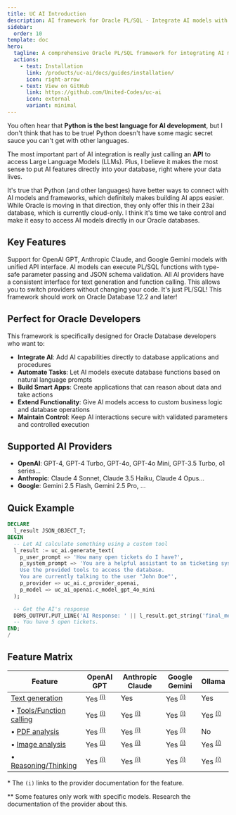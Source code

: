 ```yaml
---
title: UC AI Introduction
description: AI framework for Oracle PL/SQL - Integrate AI models with function calling capabilities
sidebar:
  order: 10
template: doc
hero:
  tagline: A comprehensive Oracle PL/SQL framework for integrating AI models (OpenAI GPT, Anthropic Claude, Google Gemini, Ollama) with function calling capabilities directly in your database.
  actions:
    - text: Installation
      link: /products/uc-ai/docs/guides/installation/
      icon: right-arrow
    - text: View on GitHub
      link: https://github.com/United-Codes/uc-ai
      icon: external
      variant: minimal
---
```


You often hear that **Python is the best language for AI development**, but I don't think that has to be true! Python doesn't have some magic secret sauce you can't get with other languages.

The most important part of AI integration is really just calling an **API** to access Large Language Models (LLMs). Plus, I believe it makes the most sense to put AI features directly into your database, right where your data lives.

It's true that Python (and other languages) have better ways to connect with AI models and frameworks, which definitely makes building AI apps easier. While Oracle is moving in that direction, they only offer this in their 23ai database, which is currently cloud-only. I think it's time we take control and make it easy to access AI models directly in our Oracle databases.

## Key Features


<CardGrid>
  <Card title="Multi-Provider Support" icon="rocket">
    Support for OpenAI GPT, Anthropic Claude, and Google Gemini models with
    unified API interface.
  </Card>
  <Card title="Function Calling" icon="puzzle">
    AI models can execute PL/SQL functions with type-safe parameter passing and
    JSON schema validation.
  </Card>
  <Card title="Unified API" icon="seti:json">
    All AI providers have a consistent interface for text generation and
    function calling. This allows you to switch providers without changing your
    code.
  </Card>
  <Card title="Runs on older DBs" icon="seti:db">
    It's just PL/SQL! This framework should work on Oracle Database 12.2 and
    later!
  </Card>
</CardGrid>

## Perfect for Oracle Developers

This framework is specifically designed for Oracle Database developers who want to:

- **Integrate AI**: Add AI capabilities directly to database applications and procedures
- **Automate Tasks**: Let AI models execute database functions based on natural language prompts
- **Build Smart Apps**: Create applications that can reason about data and take actions
- **Extend Functionality**: Give AI models access to custom business logic and database operations
- **Maintain Control**: Keep AI interactions secure with validated parameters and controlled execution

## Supported AI Providers

- **OpenAI**: GPT-4, GPT-4 Turbo, GPT-4o, GPT-4o Mini, GPT-3.5 Turbo, o1 series...
- **Anthropic**: Claude 4 Sonnet, Claude 3.5 Haiku, Claude 4 Opus...
- **Google**: Gemini 2.5 Flash, Gemini 2.5 Pro, ...

## Quick Example

```sql
DECLARE
  l_result JSON_OBJECT_T;
BEGIN
  -- Let AI calculate something using a custom tool
  l_result := uc_ai.generate_text(
    p_user_prompt => 'How many open tickets do I have?',
    p_system_prompt => 'You are a helpful assistant to an ticketing system.
    Use the provided tools to access the database.
    You are currently talking to the user "John Doe"',
    p_provider => uc_ai.c_provider_openai,
    p_model => uc_ai_openai.c_model_gpt_4o_mini
  );

  -- Get the AI's response
  DBMS_OUTPUT.PUT_LINE('AI Response: ' || l_result.get_string('final_message'));
  -- You have 5 open tickets.
END;
/
```

## Feature Matrix

| Feature                                                      | OpenAI GPT                                                   | Anthropic Claude                                             | Google Gemini                                                | Ollama                                                      |
| ------------------------------------------------------------ | ------------------------------------------------------------ | ------------------------------------------------------------ | ------------------------------------------------------------ | ----------------------------------------------------------- |
| [Text generation](/products/uc-ai/docs/api/generate_text/)   | Yes <sup>[(i)](https://platform.openai.com/docs/guides/text?api-mode=responses)</sup> | Yes                                                          | Yes <sup>[(i)](https://ai.google.dev/gemini-api/docs/text-generation)</sup> | Yes                                                         |
| • [Tools/Function calling](/products/uc-ai/docs/guides/tools/) | Yes <sup>[(i)](https://platform.openai.com/docs/guides/function-calling?api-mode=responses)</sup> | Yes <sup>[(i)](https://docs.anthropic.com/en/docs/agents-and-tools/tool-use/overview)</sup> | Yes <sup>[(i)](https://ai.google.dev/gemini-api/docs/function-calling)</sup> | Yes <sup>[(i)](https://ollama.com/blog/tool-support)</sup>  |
| • [PDF analysis](/products/uc-ai/docs/guides/file_analysis/#example-1-analyze-a-pdf-file) | Yes <sup>[(i)](https://platform.openai.com/docs/guides/pdf-files?api-mode=responses)</sup> | Yes <sup>[(i)](https://docs.anthropic.com/en/docs/build-with-claude/pdf-support)</sup> | Yes <sup>[(i)](https://ai.google.dev/gemini-api/docs/document-processing)</sup> | No                                                          |
| • [Image analysis](/products/uc-ai/docs/guides/file_analysis/#example-2-analyze-an-image-file) | Yes <sup>[(i)](https://platform.openai.com/docs/guides/images-vision?api-mode=responses#analyze-images)</sup> | Yes <sup>[(i)](https://docs.anthropic.com/en/docs/build-with-claude/vision)</sup> | Yes <sup>[(i)](https://ai.google.dev/gemini-api/docs/image-understanding)</sup> | Yes <sup>[(i)](https://ollama.com/blog/vision-models)</sup> |
| • [Reasoning/Thinking](/products/uc-ai/docs/guides/reasoning) | Yes <sup>[(i)](https://platform.openai.com/docs/guides/reasoning?api-mode=responses)</sup> | Yes <sup>[(i)](https://docs.anthropic.com/en/docs/build-with-claude/extended-thinking#best-practices-and-considerations-for-extended-thinking)</sup> | Yes <sup>[(i)](https://ai.google.dev/gemini-api/docs/thinking)</sup> | Yes <sup>[(i)](https://ollama.com/blog/thinking)</sup>      |

\* The `(i)` links to the provider documentation for the feature.

** Some features only work with specific models. Research the documentation of the provider about this.
